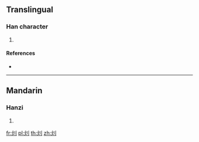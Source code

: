 ==Translingual==

===Han character===
{{Han char|rn=86|rad=火|as=02|sn=6|four=|canj=FLN}}

# {{defn|Han|sort=火02}}

====References====
* {{Han ref|kx=0666.020|dkj=18862|dj=1075.090|hdz=32188.060|uh=7072|ud=28786}}

----

==Mandarin==

===Hanzi===
{{cmn-hanzi|pin=[[xiāo]] ([[xiao1]])|wg=hsiao<sup>1</sup>}}

# {{defn|lang=cmn|sort=火02}}

[[fr:灲]]
[[pl:灲]]
[[th:灲]]
[[zh:灲]]